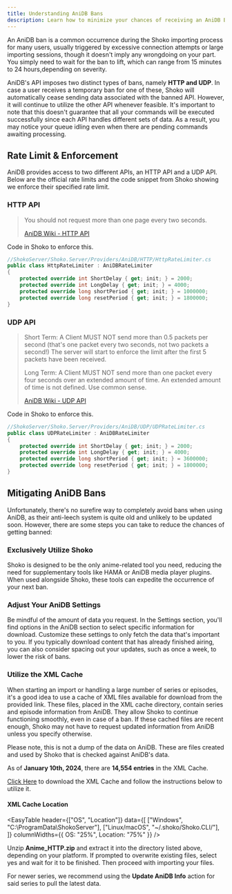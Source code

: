 ```yaml
---
title: Understanding AniDB Bans
description: Learn how to minimize your chances of receiving an AniDB Ban.
---
```



An AniDB ban is a common occurrence during the Shoko importing process for many users, usually triggered by excessive
connection attempts or large importing sessions, though it doesn't imply any wrongdoing on your part. You simply need
to wait for the ban to lift, which can range from 15 minutes to 24 hours,depending on severity.

AniDB's API imposes two distinct types of bans, namely **HTTP and UDP**. In case a user receives a temporary ban for one
of these, Shoko will automatically cease sending data associated with the banned API. However, it will continue to
utilize the other API whenever feasible. It's important to note that this doesn't guarantee that all your commands
will be executed successfully since each API handles different sets of data. As a result, you may notice your queue
idling even when there are pending commands awaiting processing.

## Rate Limit & Enforcement

AniDB provides access to two different APIs, an HTTP API and a UDP API. Below are the official rate limits and the code
snippet from Shoko showing we enforce their specified rate limit.

### HTTP API
>You should not request more than one page every two seconds.
>
>[AniDB Wiki - HTTP API](https://wiki.anidb.net/HTTP_API_Definition#Flooding_and_Caching)

Code in Shoko to enforce this.

```c#
//ShokoServer/Shoko.Server/Providers/AniDB/HTTP/HttpRateLimiter.cs
public class HttpRateLimiter : AniDBRateLimiter
{
    protected override int ShortDelay { get; init; } = 2000;
    protected override int LongDelay { get; init; } = 4000;
    protected override long shortPeriod { get; init; } = 1000000;
    protected override long resetPeriod { get; init; } = 1800000;
}
```

### UDP API
>Short Term:
A Client MUST NOT send more than 0.5 packets per second (that's one packet every two seconds, not two packets a second!)
The server will start to enforce the limit after the first 5 packets have been received.
>
>Long Term:
A Client MUST NOT send more than one packet every four seconds over an extended amount of time.
An extended amount of time is not defined. Use common sense.
>
> [AniDB Wiki - UDP API](https://wiki.anidb.net/UDP_API_Definition#Flood_Protection)

Code in Shoko to enforce this.

```c#
//ShokoServer/Shoko.Server/Providers/AniDB/UDP/UDPRateLimiter.cs
public class UDPRateLimiter : AniDBRateLimiter
{
    protected override int ShortDelay { get; init; } = 2000;
    protected override int LongDelay { get; init; } = 4000;
    protected override long shortPeriod { get; init; } = 3600000;
    protected override long resetPeriod { get; init; } = 1800000;
}
```
## Mitigating AniDB Bans

Unfortunately, there's no surefire way to completely avoid bans when using AniDB, as their anti-leech system is quite
old and unlikely to be updated soon. However, there are some steps you can take to reduce the chances of getting banned:

### Exclusively Utilize Shoko

Shoko is designed to be the only anime-related tool you need, reducing the need for supplementary tools like
HAMA or AniDB media player plugins. When used alongside Shoko, these tools can expedite the occurrence of
your next ban.

### Adjust Your AniDB Settings

Be mindful of the amount of data you request. In the Settings section, you'll find options in the AniDB section
to select specific information for download. Customize these settings to only fetch the data that's important to you.
If you typically download content that has already finished airing, you can also consider spacing out your updates,
such as once a week, to lower the risk of bans.

### Utilize the XML Cache

When starting an import or handling a large number of series or episodes, it's a good idea to use a cache of XML
files available for download from the provided link. These files, placed in the XML cache directory, contain series
and episode information from AniDB. They allow Shoko to continue functioning smoothly, even in case of a ban. If
these cached files are recent enough, Shoko may not have to request updated information from AniDB unless you
specify otherwise.

Please note, this is not a dump of the data on AniDB. These are files created and used by Shoko that is checked against
AniDB's data.

As of **January 10th, 2024**, there are **14,554 entries** in the XML Cache.

[Click Here](https://shokoanime.com/files/shoko-server/other/Anime_HTTP.zip) to download the XML Cache and follow the
instructions below to utilize it.

#### XML Cache Location

<EasyTable
  header={["OS", "Location"]}
  data={[
    ["Windows", "C:\ProgramData\ShokoServer"],
    ["Linux/macOS", "~/.shoko/Shoko.CLI/"],
  ]}
  columnWidths={{ OS: "25%", Location: "75%" }}
/>

Unzip **Anime_HTTP.zip** and extract it into the directory listed above, depending on your platform. If prompted to
overwrite existing files, select yes and wait for it to be finished. Then proceed with importing your files.

For newer series, we recommend using the **Update AniDB Info** action for said series to pull the latest data.
